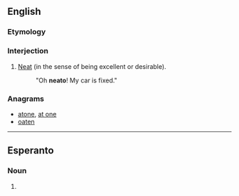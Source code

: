 ==English==

===Etymology===
{{suffix|neat|o|lang=en}}

===Interjection===
{{en-interj}}

# {{context|colloquial|slang|lang=en}} [[neat|Neat]] (in the sense of being excellent or desirable).
#: "Oh '''neato'''!  My car is fixed."

===Anagrams===
* [[atone#English|atone]], [[at one#English|at one]]
* [[oaten#English|oaten]]

----

==Esperanto==

===Noun===
{{eo-part-sublemma|ne|ato}}

# {{eo-form of|ne|ato}}